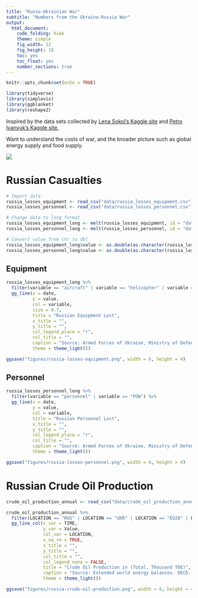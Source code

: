 ```yaml
---
title: "Russo-Ukrainian War"
subtitle: "Numbers from the Ukraine-Russia War"
output: 
  html_document:
    code_folding: hide
    theme: simple
    fig_width: 12
    fig_height: 10
    toc: yes
    toc_float: yes
    number_sections: true
---
```

```r
knitr::opts_chunk$set(echo = TRUE)

library(tidyverse)
library(simplevis)
library(ggblanket)
library(reshape2)
```

Inspired by the data sets collected by [Lena Sokol's Kaggle site](https://www.kaggle.com/code/sokolheavy/2022-ukraine-russia-war-visualization) and [Petro Ivanyuk's Kaggle site.](https://www.kaggle.com/datasets/piterfm/2022-ukraine-russian-war)
  
Want to understand the costs of war, and the broader picture such as global energy supply and food supply.

![](https://ichef.bbci.co.uk/news/976/cpsprodpb/2CDE/production/_124868411_ukraine_russian_control_areas_map_2x640-nc.png)

# Russian Casualties
```r
# Import data
russia_losses_equipment <- read_csv("data/russia_losses_equipment.csv")
russia_losses_personnel <- read_csv("data/russia_losses_personnel.csv")
```

```r
# Change data to long format
russia_losses_equipment_long <- melt(russia_losses_equipment, id = "date")
russia_losses_personnel_long <- melt(russia_losses_personnel, id = "date")

# Convert value from chr to dbl
russia_losses_equipment_long$value <- as.double(as.character(russia_losses_equipment_long$value))
russia_losses_personnel_long$value <- as.double(as.character(russia_losses_personnel_long$value))
```

## Equipment
```r
russia_losses_equipment_long %>% 
  filter(variable == "aircraft" | variable == "helicopter" | variable == "tank" | variable == "APC" | variable == "field artillery" | variable == "drone") %>% 
  gg_line(x = date,
          y = value,
          col = variable,
          size = 0.7,
          title = "Russian Equipment Lost",
          x_title = "",
          y_title = "",
          col_legend_place = "r",
          col_title = "",
          caption = "Source: Armed Forces of Ukraine, Ministry of Defense of Ukraine. Graphic: @wyuet",
          theme = theme_light())

ggsave("figures/russia-losses-equipment.png", width = 6, height = 4)
```

## Personnel
```r
russia_losses_personnel_long %>% 
  filter(variable == "personnel" | variable == "POW") %>% 
  gg_line(x = date,
          y = value,
          col = variable,
          title = "Russian Personnel Lost",
          x_title = "",
          y_title = "",
          col_legend_place = "r",
          col_title = "",
          caption = "Source: Armed Forces of Ukraine, Ministry of Defense of Ukraine. Graphic: @wyuet",
          theme = theme_light())

ggsave("figures/russia-losses-personnel.png", width = 6, height = 4)
```

# Russian Crude Oil Production

```r
crude_oil_production_annual <- read_csv("data/crude_oil_production_annual.csv")
```

```r
crude_oil_production_annual %>% 
  filter(LOCATION == "RUS" | LOCATION == "UKR" | LOCATION == "EU28" | LOCATION =="OECD") %>% 
  gg_line_col(x_var = TIME,
              y_var = Value,
              col_var = LOCATION,
              x_na_rm = TRUE,
              x_title = "",
              y_title = "",
              col_title = "",
              col_legend_none = FALSE,
              title = "Crude Oil Production in (Total, Thousand TOE)",
              caption = "Source: Extended world energy balances. OECD. Graphic: @wyuet",
              theme = theme_light())

ggsave("figures/russia-crude-oil-production.png", width = 6, height = 4)
```


